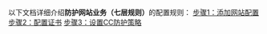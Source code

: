 以下文档详细介绍<b>防护网站业务（七层规则）</b>的配置规则：
[步骤1：添加网站配置](https://developer.qiniu.com/qvm/6104/step-1:-add-site-configuration)
[步骤2：配置证书](https://developer.qiniu.com/qvm/6105/step-2:-business-access-new-bgp-high-configuration)
[步骤3：设置CC防护策略](https://developer.qiniu.com/qvm/6107/step-4:-set-the-cc-protection-strategy)
